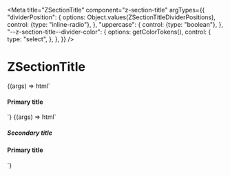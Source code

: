 
<Meta
  title="ZSectionTitle"
  component="z-section-title"
  argTypes={{
    "dividerPosition": {
      options: Object.values(ZSectionTitleDividerPositions),
      control: {type: "inline-radio"},
    },
    "uppercase": {
      control: {type: "boolean"},
    },
    "--z-section-title--divider-color": {
      options: getColorTokens(),
      control: {
        type: "select",
      },
    },
  }}
/>

# ZSectionTitle

<Canvas>
  <Story
    name="Primary title only"
    args={{
      "dividerPosition": ZSectionTitleDividerPositions.BEFORE,
      "uppercase": true,
      "--z-section-title--divider-color": "--red500",
    }}
  >
    {(args) => html`
      <z-section-title
        .dividerPosition=${args.dividerPosition}
        .uppercase=${args.uppercase}
        .style="--z-section-title--divider-color: var(${args["--z-section-title--divider-color"]})"
      >
        <h4 slot="primary-title">Primary title</h4>
      </z-section-title>
    `}
  </Story>
</Canvas>

<Canvas>
  <Story
    name="With secondary title"
    args={{
      "uppercase": true,
      "--z-section-title--divider-color": "--red500",
    }}
    parameters={{
      controls: {
        exclude: ["dividerPosition"],
      },
    }}
  >
    {(args) => html`
      <z-section-title
        .uppercase=${args.uppercase}
        .style="--z-section-title--divider-color: var(${args["--z-section-title--divider-color"]})"
      >
        <h5 slot="secondary-title">Secondary title</h5>
        <h4 slot="primary-title">Primary title</h4>
      </z-section-title>
    `}
  </Story>
</Canvas>

<ArgsTable of="z-section-title" />
